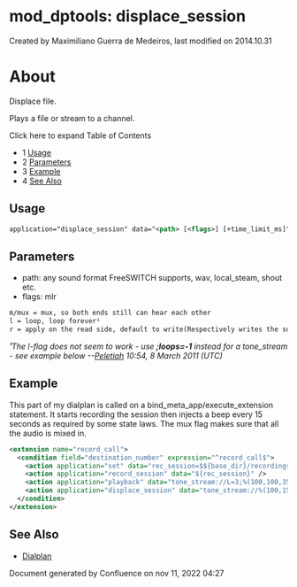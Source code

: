 
# mod_dptools: displace_session 

 Created by  Maximiliano Guerra de Medeiros, last modified on 2014.10.31

# About

Displace file.

Plays a file or stream to a channel.

Click here to expand Table of Contents

* 1 [Usage](#-freeswitch--mod_dptools-displace_session-)
* 2 [Parameters](#-freeswitch--mod_dptools-displace_session-)
* 3 [Example](#-freeswitch--mod_dptools-displace_session-)
* 4 [See Also](#-freeswitch--mod_dptools-displace_session-)

## Usage

```xml
application="displace_session" data="<path> [<flags>] [+time_limit_ms]"
```

## Parameters

* path: any sound format FreeSWITCH supports, wav, local\_steam, shout etc.
* flags: mlr

```xml
m/mux = mux, so both ends still can hear each other
l = loop, loop forever¹
r = apply on the read side, default to write(Respectively writes the sound to the B-leg instead of the A-leg of a call)
```

_¹The l-flag does not seem to work - use **;loops=-1** instead for a tone\_stream - see example below --[Peletiah](https://wiki.freeswitch.org/wiki/User:Peletiah "User:Peletiah") 10:54, 8 March 2011 (UTC)_

## Example

This part of my dialplan is called on a bind\_meta\_app/execute\_extension statement. It starts recording the session then injects a beep every 15 seconds as required by some state laws. The mux flag makes sure that all the audio is mixed in.

```xml
<extension name="record_call">
  <condition field="destination_number" expression="^record_call$">
    <action application="set" data="rec_session=$${base_dir}/recordings/${caller_id_number}.${strftime(%Y-%m-%d-%H-%M-%S)}.wav"/>
    <action application="record_session" data="${rec_session}" />
    <action application="playback" data="tone_stream://L=3;%(100,100,350,440)" />
    <action application="displace_session" data="tone_stream://%(100,15000,800);loops=-1 mux" />
  </condition>
</extension>
```

## See Also

* [Dialplan](../../Dialplan/index.mdx#0-about)

Document generated by Confluence on nov 11, 2022 04:27
